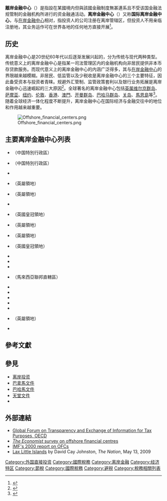 {{noteTA|G1=Places|G2=UK Places}}
{{Expand language|en}}
{{Taxation|expanded=noncompliance}}
'''離岸金融中心'''（{{Lang-en|Offshore Financial Center (OFC)}}）是指設在某國境内但與該國金融制度無甚連系且不受该国金融法规管制的金融机构所进行的资金融通活动。'''离岸金融中心'''（{{Lang-en|Offshore Financial Center}}）又称'''国际离岸金融中心'''，与[[在岸金融中心|在岸金融中心]]相对，指投资人的公司注册在离岸管辖区，但投资人不用亲临注册地，其业务运作可在世界各地的任何地方直接开展<ref>{{cite news |title = 萨摩亚离岸金融中心简介及分析 |url = http://www.ce.cn/cysc/main/jtfzspsy/shwll/200610/20/t20061020_9056828.shtml |accessdate =  |website = 中国经济网 |date = 2006-10-20 |archive-url = https://web.archive.org/web/20101125152451/http://www.ce.cn/cysc/main/jtfzspsy/shwll/200610/20/t20061020_9056828.shtml |archive-date = 2010-11-25 |dead-url = yes }}</ref>。

==历史==
离岸金融中心是20世纪60年代以后逐渐发展兴起的，分为传统与现代两种类型。传统意义上的离岸金融中心是指某一司法管理区内的金融机构向非居民提供非本币存贷款服务。而现代意义上的离岸金融中心的内涵广泛得多，其与[[在岸金融中心|在岸金融中心]]的界限越来越模糊。非居民、低监管以及少税收是离岸金融中心的三个主要特征，因此备受资本与投资者青睐。规避外汇管制、监管政策套利以及银行业务拓展是离岸金融中心迅速崛起的三大原因<ref>{{cite news |title=离岸金融市场的四种类型|url=http://news.163.com/13/1024/10/9BUONS3C00014AED.html|accessdate=|publisher=''网易新闻''|date=2013-10-24 }}</ref>。全球著名的离岸金融中心包括[[英属维尔京群岛|英属维尔京群岛]]、[[萨摩亚|萨摩亚]]、[[纽约|纽约]]、[[伦敦|伦敦]]、[[香港|香港]]、[[澳門|澳門]]、[[开曼群岛|开曼群岛]]、[[巴哈马群岛|巴哈马群岛]]、[[关岛|关岛]]、[[馬恩島|馬恩島]]等<ref>{{cite news |title=离岸金融中心|url=http://vip.stock.finance.sina.com.cn/q/go.php/vReport_Show/kind/search/rptid/1732124/index.phtml|accessdate=2015-10-16 |publisher=''新浪财经''|date=2013-02-17}}</ref>。随着全球经济一体化程度不断提升，离岸金融中心在国际经济与金融交往中的地位和作用越来越重要。

[[File:Offshore_financial_centers.png|thumb]]

== 主要离岸金融中心列表 ==
*{{Flag|香港}}（中国特別行政區）
*{{Flag|澳門}}（中国特別行政區）
<!-- *{{Flagicon|CHNML}}[[海南省|海南]]（中国自由贸易区） --><!-- 主要？ -->
*{{Flag|巴哈馬}}
*{{Flag|百慕達}}（英屬領地）
*{{Flag|英屬維爾京群島}}（英屬領地）
*{{Flag|多米尼加}}
*{{Flag|马恩島}}（英國皇冠領地）
*{{Flag|開曼群島}}（英屬領地）
*{{Flag|直布羅陀}}（英屬領地）
*{{Flag|泽西島}}（英國皇冠領地）
*{{Flag|盧森堡}}
*{{Flag|毛里求斯}}
*{{Flag|巴拿馬}}
*{{Flag|Labuan}}（馬來西亞聯邦直轄區）
*{{Flag|新西兰}}
*{{Flag|瑞士}}
*{{Flag|塞舌尔}}
*{{Flag|薩摩亞}}
*{{Flag|貝里斯}}
*{{Flag|安圭拉}}（英屬領地）
*{{Flag|馬耳他}}

== 參考文獻 ==
{{reflist}}

==參見==
*[[离岸投资|离岸投资]]
*[[巴拿馬文件|巴拿馬文件]]
*[[巴哈馬文件|巴哈馬文件]]
*[[天堂文件|天堂文件]]
*{{le|流通及匯聚離岸金融中心|Conduit and Sink OFCs}}

== 外部連結 ==
* [http://www.oecd.org/tax/transparency/ Global Forum on Transparency and Exchange of Information for Tax Purposes, OECD]
* [http://www.economist.com/node/8695139 ''The Economist'' survey on offshore financial centres] {{Wayback|url=http://www.economist.com/node/8695139 |date=20160407224104 }}
* [https://web.archive.org/web/20070927201811/http://www.internationalmonetaryfund.com/external/np/mae/oshore/2000/eng/back.htm IMF's 2000 report on OFCs]
* [http://www.thenation.com/article/lax-little-islands/ Lax Little Islands] by David Cay Johnston, ''The Nation'', May 13, 2009

{{全球化}}
[[Category:外国直接投资|Category:外国直接投资]]
[[Category:國際稅務|Category:國際稅務]]
[[Category:离岸金融|Category:离岸金融]]
[[Category:经济特区|Category:经济特区]]
[[Category:節稅|Category:節稅]]
[[Category:國際稅務|Category:國際稅務]]
[[Category:避税|Category:避税]]
[[Category:稅務相關列表|Category:稅務相關列表]]